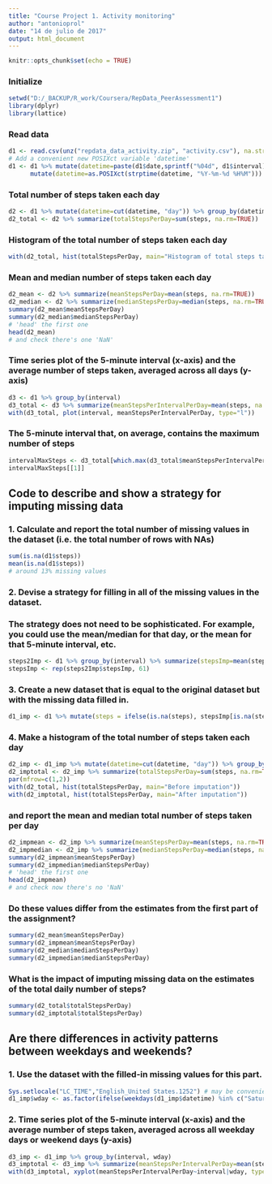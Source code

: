 ```yaml
---
title: "Course Project 1. Activity monitoring"
author: "antonioprol"
date: "14 de julio de 2017"
output: html_document
---
```


```r
knitr::opts_chunk$set(echo = TRUE)
```

### Initialize
``` r
setwd("D:/_BACKUP/R_work/Coursera/RepData_PeerAssessment1")
library(dplyr)
library(lattice)
```

### Read data
``` r
d1 <- read.csv(unz("repdata_data_activity.zip", "activity.csv"), na.strings = "NA", stringsAsFactors = FALSE)
# Add a convenient new POSIXct variable 'datetime'
d1 <- d1 %>% mutate(datetime=paste(d1$date,sprintf("%04d", d1$interval),sep=" ")) %>%
      mutate(datetime=as.POSIXct(strptime(datetime, "%Y-%m-%d %H%M")))
```

### Total number of steps taken each day
``` r
d2 <- d1 %>% mutate(datetime=cut(datetime, "day")) %>% group_by(datetime)
d2_total <- d2 %>% summarize(totalStepsPerDay=sum(steps, na.rm=TRUE))
```

### Histogram of the total number of steps taken each day
``` r
with(d2_total, hist(totalStepsPerDay, main="Histogram of total steps taken each day"))
```

### Mean and median number of steps taken each day
``` r
d2_mean <- d2 %>% summarize(meanStepsPerDay=mean(steps, na.rm=TRUE))
d2_median <- d2 %>% summarize(medianStepsPerDay=median(steps, na.rm=TRUE))
summary(d2_mean$meanStepsPerDay)
summary(d2_median$medianStepsPerDay)
# 'head' the first one
head(d2_mean)
# and check there's one 'NaN'
```

### Time series plot of the 5-minute interval (x-axis) and the average number of steps taken, averaged across all days (y-axis)
``` r
d3 <- d1 %>% group_by(interval)
d3_total <- d3 %>% summarize(meanStepsPerIntervalPerDay=mean(steps, na.rm=TRUE))
with(d3_total, plot(interval, meanStepsPerIntervalPerDay, type="l"))
```

### The 5-minute interval that, on average, contains the maximum number of steps
``` r
intervalMaxSteps <- d3_total[which.max(d3_total$meanStepsPerIntervalPerDay),"interval"]
intervalMaxSteps[[1]]
```

## Code to describe and show a strategy for imputing missing data
### 1. Calculate and report the total number of missing values in the dataset (i.e. the total number of rows with NAs)
``` r
sum(is.na(d1$steps))
mean(is.na(d1$steps))
# around 13% missing values
```

### 2. Devise a strategy for filling in all of the missing values in the dataset.
### The strategy does not need to be sophisticated. For example, you could use the mean/median for that day, or the mean for that 5-minute interval, etc.
``` r
steps2Imp <- d1 %>% group_by(interval) %>% summarize(stepsImp=mean(steps, na.rm=TRUE))
stepsImp <- rep(steps2Imp$stepsImp, 61)
```

### 3. Create a new dataset that is equal to the original dataset but with the missing data filled in.
``` r
d1_imp <- d1 %>% mutate(steps = ifelse(is.na(steps), stepsImp[is.na(steps)], steps))
```

### 4. Make a histogram of the total number of steps taken each day
``` r
d2_imp <- d1_imp %>% mutate(datetime=cut(datetime, "day")) %>% group_by(datetime)
d2_imptotal <- d2_imp %>% summarize(totalStepsPerDay=sum(steps, na.rm=TRUE))
par(mfrow=c(1,2))
with(d2_total, hist(totalStepsPerDay, main="Before imputation"))
with(d2_imptotal, hist(totalStepsPerDay, main="After imputation"))
```

### and report the mean and median total number of steps taken per day
``` r
d2_impmean <- d2_imp %>% summarize(meanStepsPerDay=mean(steps, na.rm=TRUE))
d2_impmedian <- d2_imp %>% summarize(medianStepsPerDay=median(steps, na.rm=TRUE))
summary(d2_impmean$meanStepsPerDay)
summary(d2_impmedian$medianStepsPerDay)
# 'head' the first one
head(d2_impmean)
# and check now there's no 'NaN'
```

### Do these values differ from the estimates from the first part of the assignment?
``` r
summary(d2_mean$meanStepsPerDay)
summary(d2_impmean$meanStepsPerDay)
summary(d2_median$medianStepsPerDay)
summary(d2_impmedian$medianStepsPerDay)
```

### What is the impact of imputing missing data on the estimates of the total daily number of steps?
``` r
summary(d2_total$totalStepsPerDay)
summary(d2_imptotal$totalStepsPerDay)
```

## Are there differences in activity patterns between weekdays and weekends?
### 1. Use the dataset with the filled-in missing values for this part.
``` r
Sys.setlocale("LC_TIME","English_United States.1252") # may be convenient
d1_imp$wday <- as.factor(ifelse(weekdays(d1_imp$datetime) %in% c("Saturday", "Sunday"), "weekend", "weekday"))
```

### 2. Time series plot of the 5-minute interval (x-axis) and the average number of steps taken, averaged across all weekday days or weekend days (y-axis)
``` r
d3_imp <- d1_imp %>% group_by(interval, wday)
d3_imptotal <- d3_imp %>% summarize(meanStepsPerIntervalPerDay=mean(steps, na.rm=TRUE))
with(d3_imptotal, xyplot(meanStepsPerIntervalPerDay~interval|wday, type="l", layout=c(1,2)))
```

